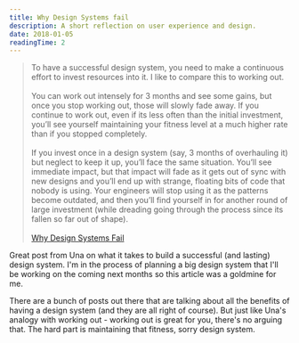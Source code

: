 ```yaml
---
title: Why Design Systems fail
description: A short reflection on user experience and design.
date: 2018-01-05
readingTime: 2
---
```


>To have a successful design system, you need to make a continuous effort to invest resources into it. I like to compare this to working out.<br /><br />You can work out intensely for 3 months and see some gains, but once you stop working out, those will slowly fade away. If you continue to work out, even if its less often than the initial investment, you’ll see yourself maintaining your fitness level at a much higher rate than if you stopped completely.<br /><br />If you invest once in a design system (say, 3 months of overhauling it) but neglect to keep it up, you’ll face the same situation. You’ll see immediate impact, but that impact will fade as it gets out of sync with new designs and you’ll end up with strange, floating bits of code that nobody is using. Your engineers will stop using it as the patterns become outdated, and then you’ll find yourself in for another round of large investment (while dreading going through the process since its fallen so far out of shape).<br /><br />
[Why Design Systems Fail](https://24ways.org/2017/why-design-systems-fail/)

Great post from Una on what it takes to build a successful (and lasting) design system. I'm in the process of planning a big design system that I'll be working on the coming next months so this article was a goldmine for me. 

There are a bunch of posts out there that are talking about all the benefits of having a design system (and they are all right of course). But just like Una's analogy with working out - working out is great for you, there's no arguing that. The hard part is maintaining that fitness, sorry design system.
